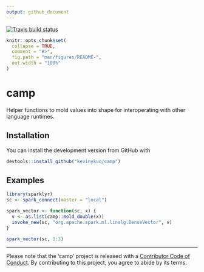 ```yaml
---
output: github_document
---
```

[![Travis build status](https://travis-ci.org/kevinykuo/camp.svg?branch=master)](https://travis-ci.org/kevinykuo/camp)

<!-- README.md is generated from README.Rmd. Please edit that file -->

```r
knitr::opts_chunk$set(
  collapse = TRUE,
  comment = "#>",
  fig.path = "man/figures/README-",
  out.width = "100%"
)
```

# camp

Helper functions to mold values into shape for interoperating with other language runtimes.

## Installation

You can install the development version from GitHub with 

``` r
devtools::install_github("kevinykuo/camp")
```

## Examples

```r
library(sparklyr)
sc <- spark_connect(master = "local")

spark_vector <- function(sc, x) {
  v <- as.list(camp::mold_double(x))
  invoke_new(sc, "org.apache.spark.ml.linalg.DenseVector", v)
}

spark_vector(sc, 1:3)
```

---

Please note that the 'camp' project is released with a [Contributor Code of Conduct](.github/CODE_OF_CONDUCT.md). By contributing to this project, you agree to abide by its terms.
